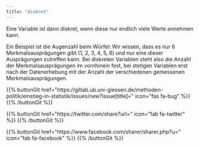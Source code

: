 ```yaml
---
title: "diskret"
---
```


Eine Variable ist dann diskret, wenn diese nur endlich viele Werte annehmen kann.

Ein Beispiel ist die Augenzahl beim Würfel: Wir wissen, dass es nur 6 Merkmalsausprägungen gibt (1, 2, 3, 4, 5, 6) und nur eine dieser Ausprägungen zutreffen kann. Bei diskreten Variablen steht also die Anzahl der Merkmalsausprägungen im vornhinein fest, bei stetigen Variablen erst nach der Datenerhebung mit der Anzahl der verschiedenen gemessenen Merkmalsausprägungen.

{{% buttonGit href=\"https\:\/\/gitlab.ub.uni-giessen.de\/methoden-politik\/einstieg-in-statistik\/issues\/new?issue[title]=\" icon=\"fas fa-bug\" %}} {{% /buttonGit %}} 

{{% buttonGit href=\"https\:\/\/twitter.com\/share?url=\" icon=\"fab fa-twitter\" %}} {{% /buttonGit %}}

{{% buttonGit href=\"https\:\/\/www.facebook.com\/sharer\/sharer.php?u=\" icon=\"fab fa-facebook\" %}} {{% /buttonGit %}}
